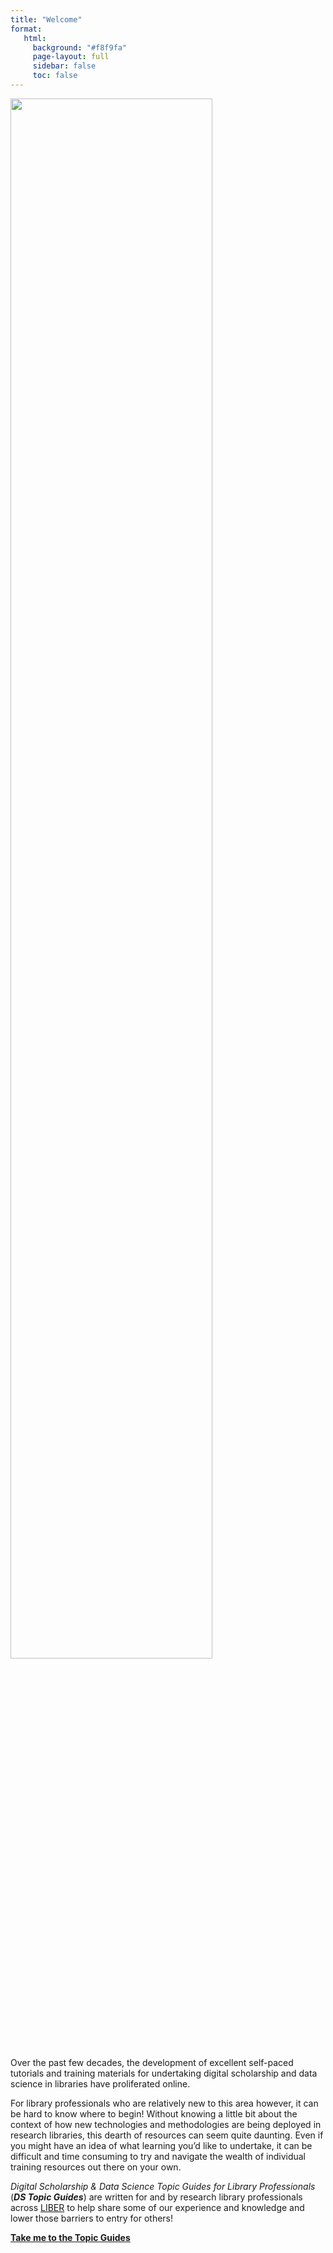 ```yaml
---
title: "Welcome"
format: 
   html:
     background: "#f8f9fa" 
     page-layout: full
     sidebar: false
     toc: false
---
```


![](logo/Liber-DS-logo-long-blue.png){fig-align="center" width=80%}

Over the past few decades, the development of excellent self-paced tutorials and training materials for undertaking digital scholarship and data science in libraries have proliferated online. 

For library professionals who are relatively new to this area however, it can be hard to know where to begin! Without knowing a little bit about the context of how new technologies and methodologies are being deployed in research libraries, this dearth of resources can seem quite daunting. Even if you might have an idea of what learning you’d like to undertake, it can be difficult and time consuming to try and navigate the wealth of individual training resources out there on your own.

_Digital Scholarship & Data Science Topic Guides for Library Professionals_ (**_DS Topic Guides_**) are written for and by research library professionals across [LIBER](https://libereurope.eu/) to help share some of our experience and knowledge and lower those barriers to entry for others!

[**Take me to the Topic Guides**](topicguides.qmd){.btn .btn-outline-primary .btn role="button"} 


 



